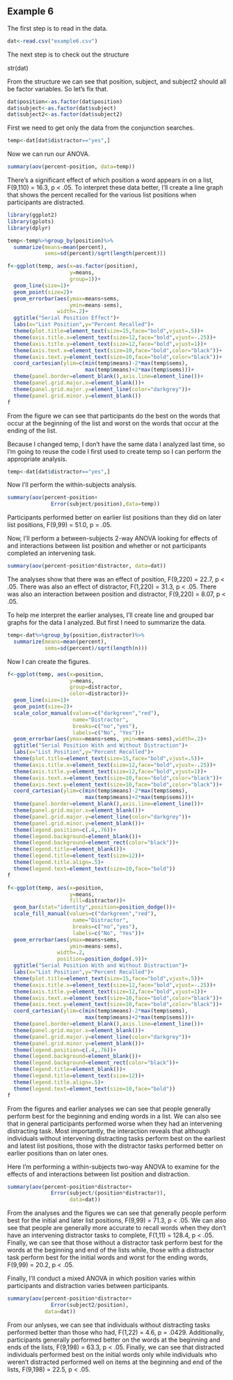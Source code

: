 ## Example 6

<!--
Set the working directory.
No Rchunk is needed to accomplish this.
-->

<!--
Read in the example6.csv data. For each of the following steps you
should preface your R commands with some plain English explanation.
-->

The first step is to read in the data.
```r
dat<-read.csv("example6.csv")
```
<!--
Check the structure of the data and change any variables that should
be factor variables into factor variables
-->

The next step is to check out the structure

str(dat)

From the structure we can see that position, subject, and subject2
should all be factor variables. So let's fix that.

```r
dat$position<-as.factor(dat$position)
dat$subject<-as.factor(dat$subject)
dat$subject2<-as.factor(dat$subject2)
```

<!--
Perform a one-way between-subjects ANOVA examining for effects of 
the list position when participants have an intervening distractor
task to perform before recalling the lists they just learned.
Also create a line graph to help you interpret the results of your
analysis.
-->

First we need to get only the data from the conjunction searches.

```r
temp<-dat[dat$distractor=="yes",]
```

Now we can run our ANOVA.

```r
summary(aov(percent~position, data=temp))
```

There's a significant effect of which position a word appears in on
a list, F(9,110) = 16.3, p < .05. To interpret these data better,
I'll create a line graph that shows the percent recalled for the
various list positions when participants are distracted.

```r
library(ggplot2)
library(gplots)
library(dplyr)

temp<-temp%>%group_by(position)%>%
  summarize(means=mean(percent),
            sems=sd(percent)/sqrt(length(percent)))

f<-ggplot(temp, aes(x=as.factor(position),
                    y=means,
                    group=1))+
  geom_line(size=1)+
  geom_point(size=2)+
  geom_errorbar(aes(ymax=means+sems,
                    ymin=means-sems),
                width=.2)+
  ggtitle("Serial Position Effect")+
  labs(x="List Position",y="Percent Recalled")+
  theme(plot.title=element_text(size=15,face="bold",vjust=.5))+
  theme(axis.title.x=element_text(size=12,face="bold",vjust=-.25))+
  theme(axis.title.y=element_text(size=12,face="bold",vjust=1))+
  theme(axis.text.x=element_text(size=10,face="bold",color="black"))+
  theme(axis.text.y=element_text(size=10,face="bold",color="black"))+
  coord_cartesian(ylim=c(min(temp$means)-2*max(temp$sems),
                         max(temp$means)+2*max(temp$sems)))+
  theme(panel.border=element_blank(),axis.line=element_line())+
  theme(panel.grid.major.x=element_blank())+
  theme(panel.grid.major.y=element_line(color="darkgrey"))+
  theme(panel.grid.minor.y=element_blank())
f
```
From the figure we can see that participants do the best on the
words that occur at the beginning of the list and worst on the words
that occur at the ending of the list.

<!--
Perform a one-way within subjects ANOVA on the same data you analyzed
earlier. Tip: use subject as the subjects variable for this analysis.
-->

Because I changed temp, I don't have the same data I analyzed last
time, so I'm going to reuse the code I first used to create temp
so I can perform the appropriate analysis.

```r
temp<-dat[dat$distractor=="yes",]
```

Now I'll perform the within-subjects analysis.

```r
summary(aov(percent~position+
              Error(subject/position),data=temp))
```

Participants performed better on earlier list positions than they
did on later list positions, F(9,99) = 51.0, p = .05.

<!--
Perform a between-subjects ANOVA examining for the effects of and
interactions between list position and whether or not the
participants had an intervening distractor task before recalling
the lists of words.
-->

Now, I'll perform a between-subjects 2-way ANOVA looking for effects
of and interactions between list position and whether or not
participants completed an intervening task.

```r
summary(aov(percent~position*distractor, data=dat))
```

The analyses show that there was an effect of position, F(9,220) =
22.7, p < .05. There was also an effect of distractor, F(1,220) =
31.3, p < .05. There was also an interaction between position and
distractor, F(9,220) = 8.07, p < .05.

<!--
Create a line graph and a grouped bar graph to help us interpret
the results of the previous analyses. Include error bars in your
figures.
-->

To help me interpret the earlier analyses, I'll create line and
grouped bar graphs for the data I analyzed. But first I need to
summarize the data.

```r
temp<-dat%>%group_by(position,distractor)%>%
  summarize(means=mean(percent),
            sems=sd(percent)/sqrt(length(n)))
```

Now I can create the figures.

```r
f<-ggplot(temp, aes(x=position,
                    y=means,
                    group=distractor,
                    color=distractor))+
  geom_line(size=1)+
  geom_point(size=2)+
  scale_color_manual(values=c("darkgreen","red"),
                     name="Distractor",
                     breaks=c("no","yes"),
                     labels=c("No", "Yes"))+
  geom_errorbar(aes(ymax=means+sems, ymin=means-sems),width=.2)+
  ggtitle("Serial Position With and Without Distraction")+
  labs(x="List Position",y="Percent Recalled")+
  theme(plot.title=element_text(size=15,face="bold",vjust=.5))+
  theme(axis.title.x=element_text(size=12,face="bold",vjust=-.25))+
  theme(axis.title.y=element_text(size=12,face="bold",vjust=1))+
  theme(axis.text.x=element_text(size=10,face="bold",color="black"))+
  theme(axis.text.y=element_text(size=10,face="bold",color="black"))+
  coord_cartesian(ylim=c(min(temp$means)-2*max(temp$sems),
                         max(temp$means)+2*max(temp$sems)))+
  theme(panel.border=element_blank(),axis.line=element_line())+
  theme(panel.grid.major.x=element_blank())+
  theme(panel.grid.major.y=element_line(color="darkgrey"))+
  theme(panel.grid.minor.y=element_blank())+
  theme(legend.position=c(.4,.76))+
  theme(legend.background=element_blank())+
  theme(legend.background=element_rect(color="black"))+
  theme(legend.title=element_blank())+
  theme(legend.title=element_text(size=12))+
  theme(legend.title.align=.5)+
  theme(legend.text=element_text(size=10,face="bold"))
f

f<-ggplot(temp, aes(x=position,
                    y=means,
                    fill=distractor))+
  geom_bar(stat="identity",position=position_dodge())+
  scale_fill_manual(values=c("darkgreen","red"),
                     name="Distractor",
                     breaks=c("no","yes"),
                     labels=c("No", "Yes"))+
  geom_errorbar(aes(ymax=means+sems,
                    ymin=means-sems),
                width=.2,
                position=position_dodge(.9))+
  ggtitle("Serial Position With and Without Distraction")+
  labs(x="List Position",y="Percent Recalled")+
  theme(plot.title=element_text(size=15,face="bold",vjust=.5))+
  theme(axis.title.x=element_text(size=12,face="bold",vjust=-.25))+
  theme(axis.title.y=element_text(size=12,face="bold",vjust=1))+
  theme(axis.text.x=element_text(size=10,face="bold",color="black"))+
  theme(axis.text.y=element_text(size=10,face="bold",color="black"))+
  coord_cartesian(ylim=c(min(temp$means)-2*max(temp$sems),
                         max(temp$means)+2*max(temp$sems)))+
  theme(panel.border=element_blank(),axis.line=element_line())+
  theme(panel.grid.major.x=element_blank())+
  theme(panel.grid.major.y=element_line(color="darkgrey"))+
  theme(panel.grid.minor.y=element_blank())+
  theme(legend.position=c(.4,.76))+
  theme(legend.background=element_blank())+
  theme(legend.background=element_rect(color="black"))+
  theme(legend.title=element_blank())+
  theme(legend.title=element_text(size=12))+
  theme(legend.title.align=.5)+
  theme(legend.text=element_text(size=10,face="bold"))
f
```

<!--
Interpret the statistical results in light of the figures.
-->

From the figures and earlier analyses we can see that people
generally perform best for the beginning and ending words in
a list. We can also see that in general participants performed
worse when they had an intervening distracting task. Most
importantly, the interaction reveals that although individuals
without intervening distracting tasks perform best on the earliest
and latest list positions, those with the distractor tasks
performed better on earlier positions than on later ones.

<!--
Perform a within-subjects two-way ANOVA examining for the effects
of and interactions between list position and distraction. Tip:
use subject as the subject's variable for this analysis. Interpret
the results of the analysis based on the statistical results and
your earlier figures.
-->

Here I'm performing a within-subjects two-way ANOVA to examine for
the effects of and interactions between list position and
distraction.

```r
summary(aov(percent~position*distractor+
              Error(subject/(position*distractor)),
                    data=dat))
```

From the analyses and the figures we can see that generally people
perform best for the initial and later list positions, F(9,99) =
71.3, p < .05. We can also see that people are generally more
accurate to recall words when they don't have an intervening
distractor tasks to complete, F(1,11) = 128.4, p < .05. Finally,
we can see that those without a distractor task perform best for the
words at the beginning and end of the lists while, those with a
distractor task perform best for the initial words and worst for the
ending words, F(9,99) = 20.2, p < .05.

<!--
Finally conduct and interpret the results of a mixed ANOVA in which
position varies within subjects and distraction varies between
subjects. Make sure to interpret your results. Tip: use subject2
as your subject's variable for this analysis.
-->

Finally, I'll conduct a mixed ANOVA in which position varies within
participants and distraction varies between participants.

```r
summary(aov(percent~position*distractor+
              Error(subject2/position),
            data=dat))
```

From our anlyses, we can see that individuals without distracting
tasks performed better than those who had, F(1,22) = 4.6, p = .0429.
Additionally, participants generally performed better on the words
at the beginning and ends of the lists, F(9,198) = 63.3, p < .05.
Finally, we can see that distracted individuals performed best on
the initial words only while individuals who weren't distracted
performed well on items at the beginning and end of the lists,
F(9,198) = 22.5, p < .05.